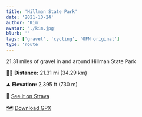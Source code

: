 ```yaml
---
title: 'Hillman State Park'
date: '2021-10-24'
author: 'Kim'
avatar: './kim.jpg'
blurb: ''
tags: ['gravel', 'cycling', 'OFN original']
type: 'route'
---
```


21.31 miles of gravel in and around Hillman State Park

🚵🏻 **Distance:** 21.31 mi (34.29 km) 

⛰ **Elevation:** 2,395 ft (730 m)

📍 [See it on Strava](https://www.strava.com/activities/5020214714)

🗺 [Download GPX](https://github.com/OutdoorFunNetwork/GPX-Library/raw/main/cycling/data/hillman-state-park.gpx)
